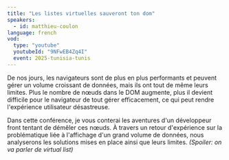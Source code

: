```yaml
---
title: "Les listes virtuelles sauveront ton dom"
speakers:
  - id: matthieu-coulon
language: french
vod:
  type: "youtube"
  youtubeId: "9NFwEB4Zq4I"
  event: 2025-tunisia-tunis
---
```


De nos jours, les navigateurs sont de plus en plus performants et peuvent gérer un volume croissant de données, mais ils ont tout de même leurs limites. Plus le nombre de nœuds dans le DOM augmente, plus il devient difficile pour le navigateur de tout gérer efficacement, ce qui peut rendre l'expérience utilisateur désastreuse.

Dans cette conférence, je vous conterai les aventures d'un développeur front tentant de démêler ces nœuds. À travers un retour d'expérience sur la problématique liée à l'affichage d'un grand volume de données, nous analyserons les solutions mises en place ainsi que leurs limites.
*(Spoiler: on va parler de virtual list)*
